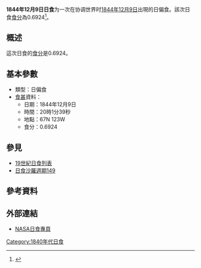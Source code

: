 {{Infobox Solar eclipse
| Year        = 1844
| Month       = 12
| Day         = 9
| Type        = 日偏食
| Image       = SE1844Dec09P.gif
| Image size  = 200px
| Image intro = 1844年12月9日日偏食路徑圖
  <!--   日食資料   -->
| Gamma       = 1.1682
| Mag         = 0.6924
| Saros       = [[日食沙羅週期149|149]]
| Saros total = 
| Saros seq   = 
  <!--     食甚     -->
| Duration    = 
| Location    = 
| Coords      = 
| Width       = 
  <!--   開始時間   -->
| Partial     = 
| Start type  = 
| Centre      = 
| Greatest    = 20:01:39
  <!--     倒數     -->
| hour        = 20
| minute      = 01
| second      = 39
| Duration_s  = 
}}
'''1844年12月9日日食'''为一次在协调世界时[[1844年|1844年]][[12月9日|12月9日]]出現的日偏食。該次日食[[食分|食分]]為0.6924<ref name="nasa_catalog_list">{{cite web |url=http://eclipse.gsfc.nasa.gov/SEcat5/SE1801-1900.html |title=Catalog of Solar Eclipses: 1801 to 1900 |language=en |publisher=[[NASA|NASA]] |accessdate=2009-07-26 |archiveurl=https://web.archive.org/web/20150112204733/http://eclipse.gsfc.nasa.gov/SEcat5/SE1801-1900.html |archivedate=2015-01-12 |deadurl=no }}</ref>。

== 概述 ==
這次日食的[[食分|食分]]是0.6924。

== 基本參數 ==
{{NoteUTC}}
* 類型：日偏食
*[[食甚|食甚]]資料：
** 日期：1844年12月9日
** 時間：20時1分39秒 
** 地點：67N 123W
** 食分：0.6924

== 參見 ==
{{日食主題}}
* [[19世紀日食列表|19世紀日食列表]]
* [[日食沙羅週期149|日食沙羅週期149]]

== 參考資料 ==
{{reflist}}

== 外部連結 ==
* [http://eclipse.gsfc.nasa.gov/solar.html NASA日食專頁]{{Wayback|url=http://eclipse.gsfc.nasa.gov/solar.html |date=20190108200537 }}{{en icon}}

{{日食}}

[[Category:1840年代日食|Category:1840年代日食]]

{{Eclipse-stub}}